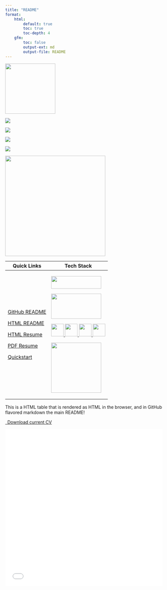 ```yaml
---
title: "README"
format:
    html:
        default: true
        toc: true
        toc-depth: 4
    gfm:
        toc: false
        output-ext: md
        output-file: README
---
```


<p> <a href="https://github.com/pre-commit/pre-commit" target="_blank" rel="noreferrer"> <img src="https://img.shields.io/badge/pre--commit-enabled-brightgreen?logo=pre-commit" width="160"/> </a>
<p> <a href="https://github.com/cameronrutherford/cameronrutherford/actions/workflows/pre-commit.yml" rel="noreferrer"> <img src="https://github.com/cameronrutherford/cameronrutherford/actions/workflows/pre-commit.yml/badge.svg?event=pull_request"/> </a>
<p> <a href="https://github.com/cameronrutherford/cameronrutherford/actions/workflows/publish.yml"> <img src="https://github.com/cameronrutherford/cameronrutherford/actions/workflows/publish.yml/badge.svg"/> </a>
<p> <a href="https://github.com/cameronrutherford/cameronrutherford/actions/workflows/dev-container-publish.yml"> <img src="https://github.com/cameronrutherford/cameronrutherford/actions/workflows/dev-container-publish.yml/badge.svg"/> </a>
<p> <a href="https://github.com/cameronrutherford/cameronrutherford/actions/workflows/quarto-render-build.yml"> <img src="https://github.com/cameronrutherford/cameronrutherford/actions/workflows/quarto-render-build.yml/badge.svg?event=pull_request"/> </a>

```{=html}
<a href="https://cameronrutherford.github.io/cameronrutherford/index.html" target="_blank" rel="noreferrer"> <img src="./config/qr-code.svg" width="320"/> </a>

<table>
  <thead>
    <tr>
      <th>Quick Links</th>
      <th>Tech Stack</th>
    </tr>
  </thead>
  <tbody>
    <tr>
      <td>
        <p> <a href="https://github.com/cameronrutherford/cameronrutherford">GitHub README</a>
        <p> <a href="https://cameronrutherford.github.io/cameronrutherford/index.html">HTML README</a>
        <p> <a href="https://cameronrutherford.github.io/cameronrutherford/resume/resume.html">HTML Resume</a>
        <p> <a href="https://cameronrutherford.github.io/cameronrutherford/resume/resume.pdf">PDF Resume</a>
        <p> <a href="https://cameronrutherford.github.io/cameronrutherford/config/quickstart.html">Quickstart</a>
      </td>
      <td>
        <p> <a href="https://quarto.org/" target="_blank" rel="noreferrer"> <img src="https://quarto.org/quarto.png" width="160" height="40"/> </a>
        <p> <a href="https://www.freepnglogos.com/images/javascript-39398.html" target="_blank" rel="noreferrer"> <img src="https://www.freepnglogos.com/uploads/javascript-png/fix-html-css-javascript-for-website-logo-6.png" width="160" height="80"/> </a>
        <p> <a href="https://www.json.org/json-en.html" target="_blank" rel="noreferrer"> <img src="https://www.vectorlogo.zone/logos/json/json-icon.svg" width="40" height="40"/> </a>
        <a href="https://www.docker.com/" target="_blank" rel="noreferrer"> <img src="https://www.vectorlogo.zone/logos/docker/docker-tile.svg" width="40" height="40"/> </a>
        <a href="https://www.lua.org/" target="_blank" rel="noreferrer"> <img src="https://www.vectorlogo.zone/logos/lua/lua-official.svg" width="40" height="40"/> </a>
        <a href="https://github.com/" target="_blank" rel="noreferrer"> <img src="https://www.vectorlogo.zone/logos/github/github-icon.svg" width="40" height="40"/> </a>
        <p> <a href="https://www.latex-project.org/" target="_blank" rel="noreferrer"> <img src="https://upload.wikimedia.org/wikipedia/commons/4/45/LaTeX_project_logo_bird.svg" width="160"/> </a>
      </td>
    </tr>
  </tbody>
</table>
```

This is a HTML table that is rendered as HTML in the browser, and in GitHub flavored markdown the main README!

```{=html}
<p class="text-center">
  <a class="btn btn-primary btn-lg cv-download" href="resume.pdf" target="_blank">
    <i class="fa-solid fa-file-arrow-down"></i>&ensp;Download current CV
  </a>
</p>

<iframe src="./resume/resume.pdf" height=500px style="border: 0.5px" position="absolute" top=0 left=0 width=100% height=100%></iframe>
```

